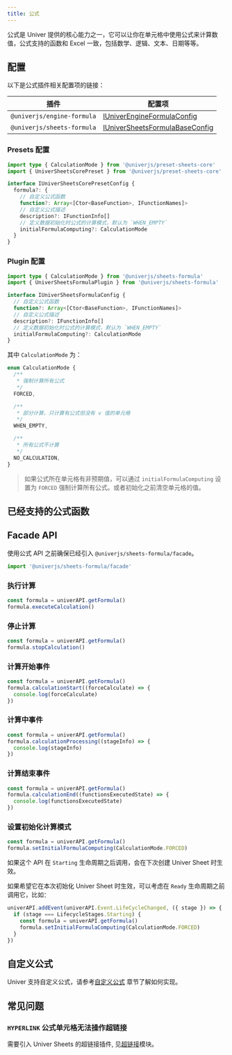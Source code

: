 ```yaml
---
title: 公式
---
```



公式是 Univer 提供的核心能力之一，它可以让你在单元格中使用公式来计算数值，公式支持的函数和 Excel 一致，包括数学、逻辑、文本、日期等等。

## 配置

以下是公式插件相关配置项的链接：

| 插件 | 配置项 |
| --- | --- |
| `@univerjs/engine-formula` | [IUniverEngineFormulaConfig](https://github.com/dream-num/univer/blob/dev/packages/engine-formula/src/controller/config.schema.ts#L29) |
| `@univerjs/sheets-formula` | [IUniverSheetsFormulaBaseConfig](https://github.com/dream-num/univer/blob/dev/packages/sheets-formula/src/controllers/config.schema.ts#L44) |

### Presets 配置

```typescript
import type { CalculationMode } from '@univerjs/preset-sheets-core'
import { UniverSheetsCorePreset } from '@univerjs/preset-sheets-core'

interface IUniverSheetsCorePresetConfig {
  formula?: {
    // 自定义公式函数
    function?: Array<[Ctor<BaseFunction>, IFunctionNames]>
    // 自定义公式描述
    description?: IFunctionInfo[]
    // 定义数据初始化时公式的计算模式，默认为 `WHEN_EMPTY`
    initialFormulaComputing?: CalculationMode
  }
}
```

### Plugin 配置

```typescript
import type { CalculationMode } from '@univerjs/sheets-formula'
import { UniverSheetsFormulaPlugin } from '@univerjs/sheets-formula'

interface IUniverSheetsFormulaConfig {
  // 自定义公式函数
  function?: Array<[Ctor<BaseFunction>, IFunctionNames]>
  // 自定义公式描述
  description?: IFunctionInfo[]
  // 定义数据初始化时公式的计算模式，默认为 `WHEN_EMPTY`
  initialFormulaComputing?: CalculationMode
}
```

其中 `CalculationMode` 为：

```typescript
enum CalculationMode {
  /**
   * 强制计算所有公式
   */
  FORCED,

  /**
   * 部分计算，只计算有公式但没有 v 值的单元格
   */
  WHEN_EMPTY,

  /**
   * 所有公式不计算
   */
  NO_CALCULATION,
}
```

> 如果公式所在单元格有非预期值，可以通过 `initialFormulaComputing` 设置为 `FORCED` 强制计算所有公式。或者初始化之前清空单元格的值。

## 已经支持的公式函数

<FormulaList lang="zh-CN" />

## Facade API

使用公式 API 之前确保已经引入 `@univerjs/sheets-formula/facade`。

```typescript
import '@univerjs/sheets-formula/facade'
```

### 执行计算

```typescript
const formula = univerAPI.getFormula()
formula.executeCalculation()
```

### 停止计算

```typescript
const formula = univerAPI.getFormula()
formula.stopCalculation()
```

### 计算开始事件

```typescript
const formula = univerAPI.getFormula()
formula.calculationStart((forceCalculate) => {
  console.log(forceCalculate)
})
```

### 计算中事件

```typescript
const formula = univerAPI.getFormula()
formula.calculationProcessing((stageInfo) => {
  console.log(stageInfo)
})
```

### 计算结束事件

```typescript
const formula = univerAPI.getFormula()
formula.calculationEnd((functionsExecutedState) => {
  console.log(functionsExecutedState)
})
```

### 设置初始化计算模式

```typescript
const formula = univerAPI.getFormula()
formula.setInitialFormulaComputing(CalculationMode.FORCED)
```

如果这个 API 在 `Starting` 生命周期之后调用，会在下次创建 Univer Sheet 时生效。

如果希望它在本次初始化 Univer Sheet 时生效，可以考虑在 `Ready` 生命周期之前调用它，比如：

```typescript
univerAPI.addEvent(univerAPI.Event.LifeCycleChanged, ({ stage }) => {
  if (stage === LifecycleStages.Starting) {
    const formula = univerAPI.getFormula()
    formula.setInitialFormulaComputing(CalculationMode.FORCED)
  }
})
```

## 自定义公式

Univer 支持自定义公式，请参考[自定义公式](/zh-CN/guides/recipes/practices/custom-formula) 章节了解如何实现。

## 常见问题

### `HYPERLINK` 公式单元格无法操作超链接

需要引入 Univer Sheets 的超链接插件, 见[超链接](/zh-CN/guides/sheets/features/hyper-link)模块。
